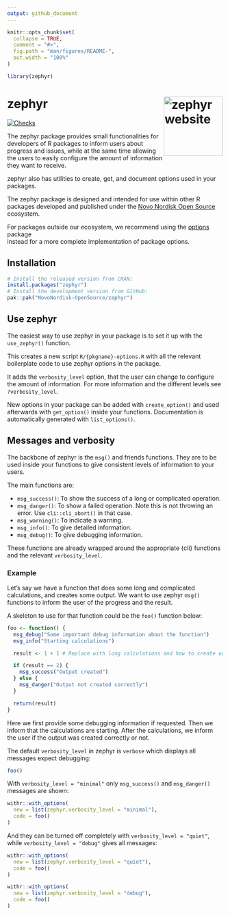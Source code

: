 ```yaml
---
output: github_document
---
```


<!-- README.md is generated from README.Rmd. Please edit that file -->

```r
knitr::opts_chunk$set(
  collapse = TRUE,
  comment = "#>",
  fig.path = "man/figures/README-",
  out.width = "100%"
)

library(zephyr)
```

# zephyr <a href="https://novonordisk-opensource.github.io/zephyr/"><img src="man/figures/logo.png" alt="zephyr website" align="right" height="138"/></a>

<!-- badges: start -->

[![Checks](https://github.com/NovoNordisk-OpenSource/zephyr/actions/workflows/check_and_co.yaml/badge.svg)](https://github.com/NovoNordisk-OpenSource/zephyr/actions/workflows/check_and_co.yaml)

<!-- badges: end -->

The zephyr package provides small functionalities for developers of R packages 
to inform users about progress and issues, while at the same time allowing the 
users to easily configure the amount of information they want to receive.

zephyr also has utilities to create, get, and document options used in your 
packages. 

The zephyr package is designed and intended for use within other R packages 
developed and published under the 
[Novo Nordisk Open Source](https://novonordisk-opensource.github.io/R-packages/)
ecosystem.

For packages outside our ecosystem, we recommend using the 
[options](https://cran.r-project.org/package=options) package  
instead for a more complete implementation of package options.

## Installation

```r
# Install the released version from CRAN:
install.packages("zephyr")
# Install the development version from GitHub:
pak::pak("NovoNordisk-OpenSource/zephyr")
```

## Use zephyr

The easiest way to use zephyr in your package is to set it up with the 
`use_zephyr()` function.

This creates a new script `R/{pkgname}-options.R` with all the relevant 
boilerplate code to use zephyr options in the package.

It adds the `verbosity_level` option, that the user can change to configure 
the amount of information. For more information and the different levels 
see `?verbosity_level`.

New options in your package can be added with `create_option()` and used 
afterwards with `get_option()` inside your functions. Documentation is 
automatically generated with `list_options()`.

## Messages and verbosity

The backbone of zephyr is the `msg()` and friends functions. They are to be used 
inside your functions to give consistent levels of information to your users.

The main functions are:

* `msg_success()`: To show the success of a long or complicated operation.
* `msg_danger()`: To show a failed operation. 
Note this is not throwing an error. Use `cli::cli_abort()` in that case.
* `msg_warning()`: To indicate a warning.
* `msg_info()`: To give detailed information.
* `msg_debug()`: To give debugging information.

These functions are already wrapped around the appropriate {cli} functions and
the relevant `verbosity_level`.

### Example

Let's say we have a function that does some long and complicated calculations,
and creates some output. We want to use zephyr `msg()` functions to inform the 
user of the progress and the result.

A skeleton to use for that function could be the `foo()` function below:

```r
foo <- function() {
  msg_debug("Some important debug information about the function")
  msg_info("Starting calculations")

  result <- 1 + 1 # Replace with long calculations and how to create output

  if (result == 2) {
    msg_success("Output created")
  } else {
    msg_danger("Output not created correctly")
  }

  return(result)
}
```

Here we first provide some debugging information if requested. 
Then we inform that the calculations are starting. After the calculations, we 
inform the user if the output was created correctly or not.

The default `verbosity_level` in zephyr is `verbose` which displays all messages
expect debugging:

```r
foo()
```

With `verbosity_level = "minimal"` only `msg_success()` and `msg_danger()` 
messages are shown:

```r
withr::with_options(
  new = list(zephyr.verbosity_level = "minimal"),
  code = foo()
)
```

And they can be turned off completely with `verbosity_level = "quiet"`, while 
`verbosity_level = "debug"` gives all messages:

```r
withr::with_options(
  new = list(zephyr.verbosity_level = "quiet"),
  code = foo()
)

withr::with_options(
  new = list(zephyr.verbosity_level = "debug"),
  code = foo()
)
```
